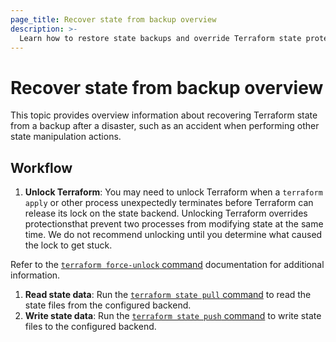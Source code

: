 ```yaml
---
page_title: Recover state from backup overview
description: >-
  Learn how to restore state backups and override Terraform state protections to fix state errors with the Terraform CLI.
---
```


# Recover state from backup overview

This topic provides overview information about recovering Terraform state from a backup after a disaster, such as an accident when performing
other state manipulation actions.

## Workflow

1. **Unlock Terraform**: You may need to unlock Terraform when a `terraform apply` or other process unexpectedly terminates before Terraform can release its lock on the state backend. Unlocking Terraform overrides protectionsthat prevent two processes from modifying state at the same time. We do not recommend unlocking until you determine what caused the lock to get stuck. 

  Refer to the [`terraform force-unlock` command](/terraform/cli/commands/force-unlock) documentation for additional information.  
  
1. **Read state data**: Run the [`terraform state pull` command](/terraform/cli/commands/state/pull) to read the state files from the configured backend. 
1. **Write state data**: Run the [`terraform state push` command](/terraform/cli/commands/state/push) to write state files to the configured backend.